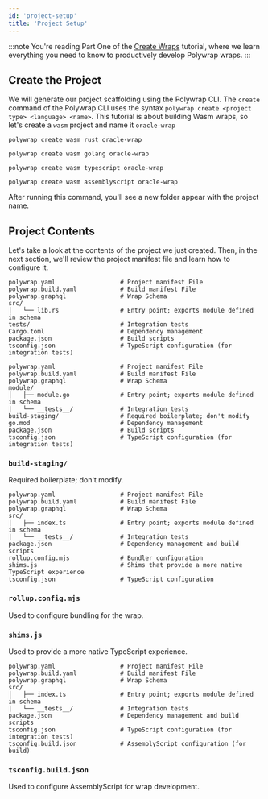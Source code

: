```yaml
---
id: 'project-setup'
title: 'Project Setup'
---
```


:::note
You're reading Part One of the [Create Wraps](../introduction) tutorial, where we learn everything you need to know to productively develop Polywrap wraps.
:::

## **Create the Project**

We will generate our project scaffolding using the Polywrap CLI. The `create` command of the Polywrap CLI uses the syntax `polywrap create <project type> <language> <name>`. This tutorial is about building Wasm wraps, so let's create a `wasm` project and name it `oracle-wrap`

<Tabs groupId="project">
  <TabItem value="rust" label="Rust">

  ```shell-session
  polywrap create wasm rust oracle-wrap
  ```

  </TabItem>

  <TabItem value="golang" label="Go">

  ```shell-session
  polywrap create wasm golang oracle-wrap
  ```

  </TabItem>

  <TabItem value="typescript" label="TypeScript">

  ```shell-session
  polywrap create wasm typescript oracle-wrap
  ```

  </TabItem>

  <TabItem value="assemblyscript" label="AssemblyScript">

  ```shell-session
  polywrap create wasm assemblyscript oracle-wrap
  ```

  </TabItem>
</Tabs>


After running this command, you'll see a new folder appear with the project name.

## Project Contents

Let's take a look at the contents of the project we just created. Then, in the next section, we'll review the project manifest file and learn how to configure it.

<Tabs groupId="project">
  <TabItem value="rust" label="Rust">

```
polywrap.yaml                  # Project manifest File
polywrap.build.yaml            # Build manifest File
polywrap.graphql               # Wrap Schema
src/
│   └── lib.rs                 # Entry point; exports module defined in schema
tests/                         # Integration tests
Cargo.toml                     # Dependency management
package.json                   # Build scripts
tsconfig.json                  # TypeScript configuration (for integration tests)
```

<ProjectDirCommon entry="src/lib.rs" testDir="tests/" />

  </TabItem>

  <TabItem value="golang" label="Go">

```
polywrap.yaml                  # Project manifest File
polywrap.build.yaml            # Build manifest File
polywrap.graphql               # Wrap Schema
module/
│   ├── module.go              # Entry point; exports module defined in schema
|   └── __tests__/             # Integration tests
build-staging/                 # Required boilerplate; don't modify
go.mod                         # Dependency management
package.json                   # Build scripts
tsconfig.json                  # TypeScript configuration (for integration tests)
```

<ProjectDirCommon entry="module/module.go" testDir="module/__tests__/" />

<h3><b><code>build-staging/</code></b></h3>
<p>Required boilerplate; don't modify.</p>

  </TabItem>

  <TabItem value="typescript" label="TypeScript">

```
polywrap.yaml                  # Project manifest File
polywrap.build.yaml            # Build manifest File
polywrap.graphql               # Wrap Schema
src/
│   ├── index.ts               # Entry point; exports module defined in schema
|   └── __tests__/             # Integration tests
package.json                   # Dependency management and build scripts
rollup.config.mjs              # Bundler configuration
shims.js                       # Shims that provide a more native TypeScript experience
tsconfig.json                  # TypeScript configuration
```

<ProjectDirCommon entry="src/index.ts" testDir="src/__tests__/" />

<h3><b><code>rollup.config.mjs</code></b></h3>
<p>Used to configure bundling for the wrap.</p>

<h3><b><code>shims.js</code></b></h3>
<p>Used to provide a more native TypeScript experience.</p>

  </TabItem>

  <TabItem value="assemblyscript" label="AssemblyScript">

```
polywrap.yaml                  # Project manifest File
polywrap.build.yaml            # Build manifest File
polywrap.graphql               # Wrap Schema
src/
│   ├── index.ts               # Entry point; exports module defined in schema
|   └── __tests__/             # Integration tests
package.json                   # Dependency management and build scripts
tsconfig.json                  # TypeScript configuration (for integration tests)
tsconfig.build.json            # AssemblyScript configuration (for build)
```

<ProjectDirCommon entry="src/index.ts" testDir="src/__tests__/" />

<h3><b><code>tsconfig.build.json</code></b></h3>
<p>Used to configure AssemblyScript for wrap development.</p>

  </TabItem>
</Tabs>
